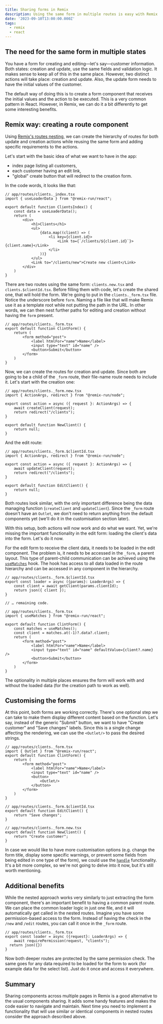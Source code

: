 ```yaml
---
title: Sharing forms in Remix
description: Using the same form in multiple routes is easy with Remix.
date: '2023-09-10T13:00:00.000Z'
tags:
  - remix
  - react
---
```



## The need for the same form in multiple states

You have a form for creating and editing—let's say—customer information. Both states: creation and update, use the same fields and validation logic. It makes sense to keep all of this in the same place. However, two distinct actions will take place: creation and update. Also, the update form needs to have the initial values of the customer.

The default way of doing this is to create a form component that receives the initial values and the action to be executed. This is a very common pattern in React. However, in Remix, we can do it a bit differently to get some interesting benefits.

## Remix way: creating a route component

Using [Remix's routes nesting](https://remix.run/docs/en/main/file-conventions/route-files-v2##nested-routes), we can create the hierarchy of routes for both update and creation actions while reusing the same form and adding specific requirements to the actions.

Let's start with the basic idea of what we want to have in the app:
- index page listing all customers,
- each customer having an edit link,
- "global" create button that will redirect to the creation form.

In the code words, it looks like that:

```tsx
// app/routes/clients._index.tsx
import { useLoaderData } from "@remix-run/react";

export default function ClientsIndex() {
    const data = useLoaderData();
    return (
        <div>
            <h1>Clients</h1>
            <ul>
                {data.map((client) => (
                    <li key={client.id}>
                        <Link to={`/clients/${client.id}`}>{client.name}</Link>
                    </li>
                ))}
            </ul>
            <Link to="/clients/new">Create new client</Link>
        </div>
    )
}
```

There are two routes using the same form: `clients.new.tsx` and `clients.$clientId.tsx`. Before filling them with code, let's create the shared one, that will hold the form. We're going to put in the `clients._form.tsx` file. Notice the underscore before `form`. Naming a file like that will make Remix use it as a template root while not putting the path in the URL. In other words, we can then nest further paths for editing and creation without having the `form` present.

```tsx
// app/routes/clients._form.tsx
export default function ClintForm() {
    return (
        <form method="post">
            <label htmlFor="name">Name</label>
            <input type="text" id="name" />
            <button>Submit</button>
        </form>
    )
}
```

Now, we can create the routes for creation and update. Since both are going to be a child of the `_form` route, their file-name route needs to include it. Let's start with the creation one:

```tsx
// app/routes/clients._form.new.tsx
import { ActionArgs, redirect } from "@remix-run/node";

export const action = async ({ request }: ActionArgs) => {
    await createClient(request);
    return redirect("/clients");
}

export default function NewClient() {
    return null;
}
```

And the edit route:

```tsx
// app/routes/clients._form.$clientId.tsx
import { ActionArgs, redirect } from "@remix-run/node";

export const action = async ({ request }: ActionArgs) => {
    await updateClient(request);
    return redirect("/clients");
}

export default function EditClient() {
    return null;
}
```

Both routes look similar, with the only important difference being the data managing function (`createClient` and `updateClient`). Since the `_form` route doesn't have an `Outlet`, we don't need to return anything from the default components yet (we'll do it in the customisation section later).

With this setup, both actions will now work and do what we want. Yet, we're missing the important functionality in the edit form: loading the client's data into the form. Let's do it now.

For the edit form to receive the client data, it needs to be loaded in the edit component. The problem is, it needs to be accessed in the `_form`, a parent layout. This type of parent-child communication can be achieved using the [`useMatches`](https://remix.run/docs/en/main/hooks/use-matches) hook. The hook has access to all data loaded in the route hierarchy and can be accessed in any component in the hierarchy.

```tsx
// app/routes/clients._form.$clientId.tsx
export const loader = async ({params}: LoaderArgs) => {
    const client = await getClient(params.clientId);
    return json({ client });
}

// … remaining code.

// app/routes/clients._form.tsx
import { useMatches } from "@remix-run/react";

export default function ClintForm() {
    const matches = useMatches();
    const client = matches.at(-1)?.data?.client;
    return (
        <form method="post">
            <label htmlFor="name">Name</label>
            <input type="text" id="name" defaultValue={client?.name} />
            <button>Submit</button>
        </form>
    )
}
```

The optionality in multiple places ensures the form will work with and without the loaded data (for the creation path to work as well).

## Customising the forms

At this point, both forms are working correctly. There's one optional step we can take to make them display different content based on the function. Let's say, instead of the generic "Submit" button, we want to have "Create customer" and "Save changes" labels. Since this is a single change affecting the rendering, we can use the `<Outlet/>` to pass the desired strings.

```tsx
// app/routes/clients._form.tsx
import { Outlet } from "@remix-run/react";
export default function ClintForm() {
    return (
        <form method="post">
            <label htmlFor="name">Name</label>
            <input type="text" id="name" />
            <button>
                <Outlet/>
            </button>
        </form>
    )
}

// app/routes/clients._form.$clientId.tsx
export default function EditClient() {
    return "Save changes";
}

// app/routes/clients._form.new.tsx
export default function NewClient() {
    return "Create customer";
}
```

In case we would like to have more customisation options (e.g. change the form title, display some specific warnings, or prevent some fields from being edited in one type of the form), we could use the [`handle`](https://remix.run/docs/en/main/route/handle) functionality. It's a bit more complex, so we're not going to delve into it now, but it's still worth mentioning.

## Additional benefits

While the nested approach works very similarly to just extracting the form component, there's an important benefit to having a common parent route. We can place the common loader logic in just one file, and it will automatically get called in the nested routes. Imagine you have some permission-based access to the form. Instead of having the check in the `/new` and `/edit` routes, you can call it once in the `_form` route.

```tsx
// app/routes/clients._form.tsx
export const loader = async ({request}: LoaderArgs) => {
    await requirePermission(request, "clients");
  return json({})
}
```

Now both deeper routes are protected by the same permission check. The same goes for any data required to be loaded for the form to work (for example data for the select list). Just do it once and access it everywhere.

## Summary

Sharing components across multiple pages in Remix is a good alternative to the usual components sharing. It adds some handy features and makes the code easier to navigate and maintain. Next time you need to implement a functionality that will use similar or identical components in nested routes consider the approach described above.
